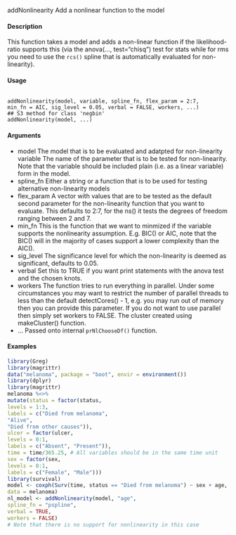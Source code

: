 addNonlinearity Add a nonlinear function to the model

#### Description 

This function takes a model and adds a non-linear function if the likelihood-ratio supports this (via
the anova(..., test="chisq") test for stats while for rms you need to use the ``rcs()`` spline that
is automatically evaluated for non-linearity).

#### Usage
<pre><code>
addNonlinearity(model, variable, spline_fn, flex_param = 2:7,
min_fn = AIC, sig_level = 0.05, verbal = FALSE, workers, ...)
## S3 method for class 'negbin'
addNonlinearity(model, ...)
</code></pre>

#### Arguments
* model The model that is to be evaluated and adatpted for non-linearity
variable The name of the parameter that is to be tested for non-linearity. Note that the
variable should be included plain (i.e. as a linear variable) form in the model.
* spline_fn Either a string or a function that is to be used for testing alternative non-linearity models
* flex_param A vector with values that are to be tested as the default second parameter for the non-linearity function that you want to evaluate. This defaults to 2:7, for the ns() it tests the degrees of freedom ranging between 2 and 7.
* min_fn This is the function that we want to minmized if the variable supports the nonlinearity assumption. E.g. BIC() or AIC, note that the BIC() will in the majority of cases support a lower complexity than the AIC().
* sig_level The significance level for which the non-linearity is deemed as significant, defaults
to 0.05.
* verbal Set this to TRUE if you want print statements with the anova test and the chosen
knots.
* workers The function tries to run everything in parallel. Under some circumstances
you may want to restrict the number of parallel threads to less than the default
detectCores() - 1, e.g. you may run out of memory then you can provide this parameter. If you do not want to use parallel then simply set workers to FALSE. The cluster created using makeCluster() function.
* ... Passed onto internal ``prNlChooseDf()`` function.

#### Examples
```r
library(Greg)
library(magrittr)
data("melanoma", package = "boot", envir = environment())
library(dplyr)
library(magrittr)
melanoma %<>%
mutate(status = factor(status,
levels = 1:3,
labels = c("Died from melanoma",
"Alive",
"Died from other causes")),
ulcer = factor(ulcer,
levels = 0:1,
labels = c("Absent", "Present")),
time = time/365.25, # All variables should be in the same time unit
sex = factor(sex,
levels = 0:1,
labels = c("Female", "Male")))
library(survival)
model <- coxph(Surv(time, status == "Died from melanoma") ~ sex + age,
data = melanoma)
nl_model <- addNonlinearity(model, "age",
spline_fn = "pspline",
verbal = TRUE,
workers = FALSE)
# Note that there is no support for nonlinearity in this case
```
